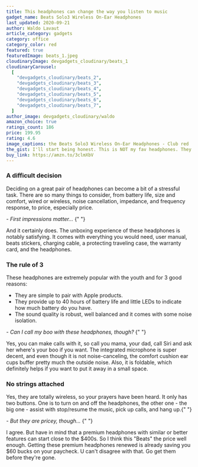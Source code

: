 ```yaml
---
title: This headphones can change the way you listen to music
gadget_name: Beats Solo3 Wireless On-Ear Headphones
last_updated: 2020-09-21
author: Waldo Lavaut
article_category: gadgets
category: office
category_color: red
featured: true
featuredImage: beats_1.jpeg
cloudinaryImage: devgadgets_cloudinary/beats_1
cloudinaryCarousel:
  [
    "devgadgets_cloudinary/beats_2",
    "devgadgets_cloudinary/beats_3",
    "devgadgets_cloudinary/beats_4",
    "devgadgets_cloudinary/beats_5",
    "devgadgets_cloudinary/beats_6",
    "devgadgets_cloudinary/beats_7",
  ]
author_image: devgadgets_cloudinary/waldo
amazon_choice: true
ratings_count: 186
price: 199.95
rating: 4.6
image_captions: the Beats Solo3 Wireless On-Ear Headphones - Club red
the_gist: I'll start being honest. This is NOT my fav headphones. They can be a bit tight when you put them on, but there are things I have learned to love about it, and you will love too.
buy_link: https://amzn.to/3clmXbV
---
```


<article className="mt-12 text-lg prose max-w-sm md:max-w-none text-cool-gray-500">
  <h3>A difficult decision</h3>

<p>
  Deciding on a great pair of headphones can become a bit of a stressful task.
  There are so many things to consider, from battery life, size and comfort,
  wired or wireless, noise cancellation, impedance, and frequency response, to
  price, especially price.
</p>

<em className="text-base font-semibold text-cool-gray-600">
  - First impressions matter...
</em>{" "}

<p>
  And it certainly does. The unboxing experience of these headphones is notably
  satisfying. It comes with everything you would need, user manual, beats
  stickers, charging cable, a protecting traveling case, the warranty card, and
  the headphones.
</p>

<h3>The rule of 3</h3>

<p>
  These headphones are extremely popular with the youth and for 3 good reasons:
</p>

<ul>
  <li>They are simple to pair with Apple products. </li>
  <li>
    They provide up to 40 hours of battery life and little LEDs to indicate how
    much battery do you have.
  </li>
  <li>
    The sound quality is robust, well balanced and it comes with some noise
    isolation.
  </li>
</ul>

<Carousel carousel={props.carousel} />

<em className="text-base font-semibold text-cool-gray-600">
  - Can I call my boo with these headphones, though?
</em>{" "}

<p>
  Yes, you can make calls with it, so call you mama, your dad, call Siri and ask
  her where's your boo if you want. The integrated microphone is super decent,
  and even though it is not noise-canceling, the comfort cushion ear cups buffer
  pretty much the outside noise. Also, it is foldable, which definitely helps if
  you want to put it away in a small space.
</p>

<h3>No strings attached</h3>

<p>
  Yes, they are totally wireless, so your prayers have been heard. It only has
  two buttons. One is to turn on and off the headphones, the other one - the big
  one - assist with stop/resume the music, pick up calls, and hang up.{" "}
</p>

<em className="text-base font-semibold text-cool-gray-600">
  - But they are pricey, though...
</em>{" "}

<p>
  I agree. But have in mind that a premium headphones with similar or better features can start close to the $400s.  So I think this "Beats" the price well enough. Getting these premium headphones renewed is already saving you $60 bucks on your paycheck. U can't disagree with that. Go get them before they're gone.
</p>
</article>
